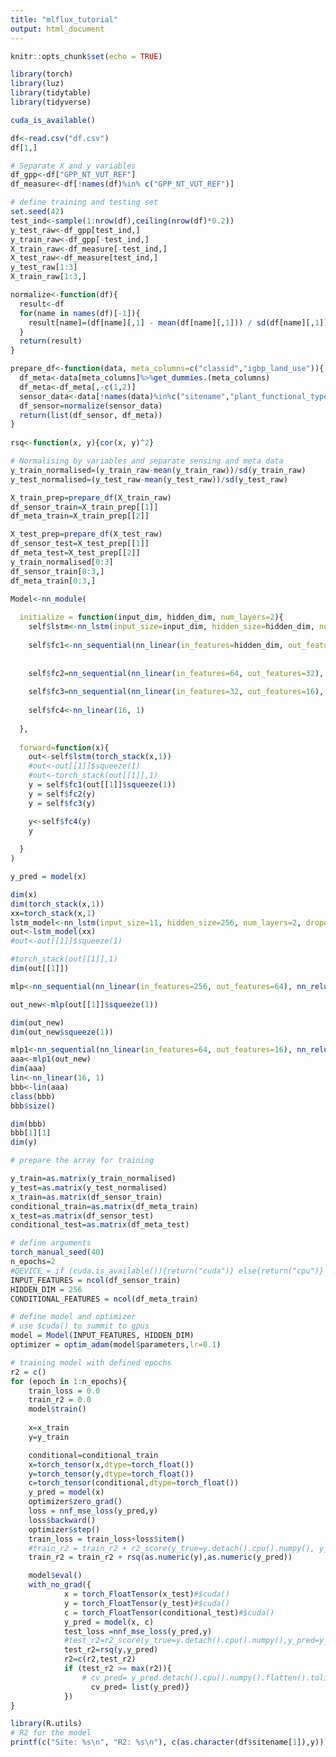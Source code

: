 ```yaml
---
title: "mlflux_tutorial"
output: html_document
---
```


```r
knitr::opts_chunk$set(echo = TRUE)
```



```r
library(torch)
library(luz)
library(tidytable)
library(tidyverse)
```

```r
cuda_is_available()
```


```r
df<-read.csv("df.csv")
df[1,]
```

```r
# Separate X and y variables
df_gpp<-df["GPP_NT_VUT_REF"]
df_measure<-df[!names(df)%in% c("GPP_NT_VUT_REF")]
```


```r
# define training and testing set
set.seed(42)
test_ind<-sample(1:nrow(df),ceiling(nrow(df)*0.2))
y_test_raw<-df_gpp[test_ind,]
y_train_raw<-df_gpp[-test_ind,]
X_train_raw<-df_measure[-test_ind,]
X_test_raw<-df_measure[test_ind,]
y_test_raw[1:3]
X_train_raw[1:3,]
```


```r
normalize<-function(df){
  result<-df
  for(name in names(df)[-1]){
    result[name]=(df[name][,1] - mean(df[name][,1])) / sd(df[name][,1])
  }
  return(result)
}

prepare_df<-function(data, meta_columns=c("classid","igbp_land_use")){
  df_meta<-data[meta_columns]%>%get_dummies.(meta_columns)
  df_meta<-df_meta[,-c(1,2)]
  sensor_data<-data[!names(data)%in%c("sitename","plant_functional_type","koeppen_code","classid","igbp_land_use")]
  df_sensor=normalize(sensor_data)
  return(list(df_sensor, df_meta))
}
 
rsq<-function(x, y){cor(x, y)^2}

```


```r
# Normalising by variables and separate sensing and meta data
y_train_normalised=(y_train_raw-mean(y_train_raw))/sd(y_train_raw)
y_test_normalised=(y_test_raw-mean(y_test_raw))/sd(y_test_raw)

X_train_prep=prepare_df(X_train_raw)
df_sensor_train=X_train_prep[[1]]
df_meta_train=X_train_prep[[2]]

X_test_prep=prepare_df(X_test_raw)
df_sensor_test=X_test_prep[[1]]
df_meta_test=X_test_prep[[2]]
y_train_normalised[0:3]
df_sensor_train[0:3,]
df_meta_train[0:3,]

```


```r
Model<-nn_module(
  
  initialize = function(input_dim, hidden_dim, num_layers=2){
    self$lstm<-nn_lstm(input_size=input_dim, hidden_size=hidden_dim, num_layers=2, dropout=0.3)
    
    self$fc1<-nn_sequential(nn_linear(in_features=hidden_dim, out_features=64), nn_relu())
    
        
    self$fc2=nn_sequential(nn_linear(in_features=64, out_features=32), nn_relu())
        
    self$fc3=nn_sequential(nn_linear(in_features=32, out_features=16), nn_relu())
         
    self$fc4<-nn_linear(16, 1)
    
  },
  
  forward=function(x){
    out<-self$lstm(torch_stack(x,1))
    #out<-out[[1]]$squeeze(1)
    #out<-torch_stack(out[[1]],1)
    y = self$fc1(out[[1]]$squeeze(1))
    y = self$fc2(y)
    y = self$fc3(y)

    y<-self$fc4(y)
    y
   
  }
)


```

```r
y_pred = model(x)
```


```r
dim(x)
dim(torch_stack(x,1))
xx=torch_stack(x,1)
lstm_model<-nn_lstm(input_size=11, hidden_size=256, num_layers=2, dropout=0.1)
out<-lstm_model(xx)
#out<-out[[1]]$squeeze(1)

#torch_stack(out[[1]],1)
dim(out[[1]])

mlp<-nn_sequential(nn_linear(in_features=256, out_features=64), nn_relu())

out_new<-mlp(out[[1]]$squeeze(1))

dim(out_new)
dim(out_new$squeeze(1))

mlp1<-nn_sequential(nn_linear(in_features=64, out_features=16), nn_relu())
aaa<-mlp1(out_new)
dim(aaa)
lin<-nn_linear(16, 1)
bbb<-lin(aaa)
class(bbb)
bbb$size()

dim(bbb)
bbb[1][1]
dim(y)
```

```r
# prepare the array for training

y_train=as.matrix(y_train_normalised)
y_test=as.matrix(y_test_normalised)
x_train=as.matrix(df_sensor_train)
conditional_train=as.matrix(df_meta_train)
x_test=as.matrix(df_sensor_test)
conditional_test=as.matrix(df_meta_test)

```


```r
# define arguments
torch_manual_seed(40)
n_epochs=2
#DEVICE = if (cuda.is_available()){return("cuda")} else{return("cpu")}
INPUT_FEATURES = ncol(df_sensor_train)
HIDDEN_DIM = 256
CONDITIONAL_FEATURES = ncol(df_meta_train)

```


```r
# define model and optimizer
# use $cuda() to summit to gpus
model = Model(INPUT_FEATURES, HIDDEN_DIM)
optimizer = optim_adam(model$parameters,lr=0.1)

```





```r
# training model with defined epochs
r2 = c()
for (epoch in 1:n_epochs){
    train_loss = 0.0
    train_r2 = 0.0
    model$train()
    
    x=x_train
    y=y_train

    conditional=conditional_train
    x=torch_tensor(x,dtype=torch_float())
    y=torch_tensor(y,dtype=torch_float())
    c=torch_tensor(conditional,dtype=torch_float())
    y_pred = model(x)
    optimizer$zero_grad()
    loss = nnf_mse_loss(y_pred,y)
    loss$backward()
    optimizer$step()
    train_loss = train_loss+loss$item()
    #train_r2 = train_r2 + r2_score(y_true=y.detach().cpu().numpy(), y_pred=y_pred.detach().cpu().numpy())
    train_r2 = train_r2 + rsq(as.numeric(y),as.numeric(y_pred))

    model$eval()
    with_no_grad({
            x = torch_FloatTensor(x_test)#$cuda()
            y = torch_FloatTensor(y_test)#$cuda()
            c = torch_FloatTensor(conditional_test)#$cuda()
            y_pred = model(x, c)
            test_loss =nnf_mse_loss(y_pred,y)
            #test_r2=r2_score(y_true=y.detach().cpu().numpy(),y_pred=y_pred.detach().cpu().numpy())
            test_r2=rsq(y,y_pred)
            r2=c(r2,test_r2)
            if (test_r2 >= max(r2)){
                # cv_pred= y_pred.detach().cpu().numpy().flatten().tolist()}
                  cv_pred= list(y_pred)}
            })
}

```

```r
library(R.utils)
# R2 for the model
printf(c("Site: %s\n", "R2: %s\n"), c(as.character(df$sitename[1]),y))
```